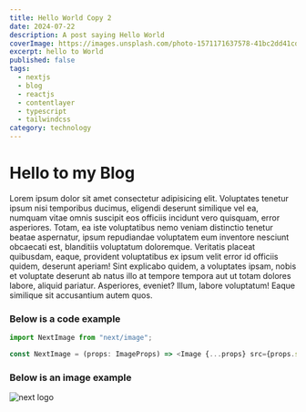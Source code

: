 ```yaml
---
title: Hello World Copy 2
date: 2024-07-22
description: A post saying Hello World
coverImage: https://images.unsplash.com/photo-1571171637578-41bc2dd41cd2?q=80&w=2370&auto=format&fit=crop&ixlib=rb-4.0.3&ixid=M3wxMjA3fDB8MHxwaG90by1wYWdlfHx8fGVufDB8fHx8fA%3D%3D
excerpt: hello to World
published: false
tags:
  - nextjs
  - blog
  - reactjs
  - contentlayer
  - typescript
  - tailwindcss
category: technology
---
```


# Hello to my Blog

<p className="mt-8">
  Lorem ipsum dolor sit amet consectetur adipisicing elit. Voluptates tenetur ipsum nisi temporibus ducimus, eligendi
  deserunt similique vel ea, numquam vitae omnis suscipit eos officiis incidunt vero quisquam, error asperiores. Totam,
  ea iste voluptatibus nemo veniam distinctio tenetur beatae aspernatur, ipsum repudiandae voluptatem eum inventore
  nesciunt obcaecati est, blanditiis voluptatum doloremque. Veritatis placeat quibusdam, eaque, provident voluptatibus
  ex ipsum velit error id officiis quidem, deserunt aperiam! Sint explicabo quidem, a voluptates ipsam, nobis et
  voluptate deserunt ab natus illo at tempore tempora aut ut totam dolores labore, aliquid pariatur. Asperiores,
  eveniet? Illum, labore voluptatum! Eaque similique sit accusantium autem quos.
</p>

### Below is a code example

```js
import NextImage from "next/image";

const NextImage = (props: ImageProps) => <Image {...props} src={props.src} alt={props.alt} />;
```

### Below is an image example

<Image
  src="https://images.unsplash.com/photo-1610018556010-6a11691bc905?q=80&w=2370&auto=format&fit=crop&ixlib=rb-4.0.3&ixid=M3wxMjA3fDB8MHxwaG90by1wYWdlfHx8fGVufDB8fHx8fA%3D%3Dz"
  width={500}
  height={500}
  quality={100}
  alt="next logo"
/>
